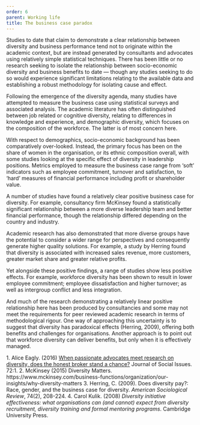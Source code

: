 ```yaml
---
order: 6
parent: Working life
title: The business case paradox
---
```



Studies to date that claim to demonstrate a clear relationship between diversity
and business performance tend not to originate within the academic context, but
are instead generated by consultants and advocates using relatively simple
statistical techniques. There has been little or no research seeking to isolate
the relationship between socio-economic diversity and business benefits to date
— though any studies seeking to do so would experience significant limitations
relating to the available data and establishing a robust methodology for
isolating cause and effect.

<ResearchImage imageName="business-paradox-1.jpg" />

<div>
Following the emergence of the diversity agenda, many studies have attempted to
measure the business case using statistical surveys and associated analysis. The
academic literature has often distinguished between job related or cognitive
diversity, relating to differences in knowledge and experience, and demographic
diversity, which focuses on the composition of the workforce.<FootnoteLink
text="1"/> The latter is of most concern here.

With respect to demographics, socio-economic background has been comparatively
over-looked. Instead, the primary focus has been on the share of women in the
organisation, or its ethnic composition overall, with some studies looking at
the specific effect of diversity in leadership positions. Metrics employed to
measure the business case range from ‘soft’ indicators such as employee
commitment, turnover and satisfaction, to ‘hard’ measures of financial
performance including profit or shareholder value.
</div>

<div>
A number of studies have found a relatively clear positive business case for
diversity. For example, consultancy firm McKinsey found a statistically
significant relationship between a more diverse leadership team and better
financial performance, though the relationship differed depending on the country
and industry.<FootnoteLink text="2"/>

Academic research has also demonstrated that more diverse groups have the
potential to consider a wider range for perspectives and consequently generate
higher quality solutions. For example, a study by Herring found that diversity
is associated with increased sales revenue, more customers, greater market share
and greater relative profits.<FootnoteLink text="3"/>

Yet alongside these positive findings, a range of studies show less positive
effects. For example, workforce diversity has been shown to result in lower
employee commitment; employee dissatisfaction and higher turnover; as well as
intergroup conflict and less integration.
</div>

<ResearchImage imageName="business-paradox-2.jpg" />

And much of the research demonstrating a relatively linear positive relationship
here has been produced by consultancies and some may not meet the requirements
for peer reviewed academic research in terms of methodological rigour. One way
of approaching this uncertainty is to suggest that diversity has paradoxical
effects (Herring, 2009), offering both benefits and challenges for
organisations. Another approach is to point out that workforce diversity can
deliver benefits, but only when it is effectively managed.<FootnoteLink text="4"/> 

<Footnotes>
	1. Alice Eagly. (2016) <a href="https://www.researchgate.net/publication/297721612_When_Passionate_Advocates_Meet_Research_on_Diversity_Does_the_Honest_Broker_Stand_a_Chance">When passionate advocates meet research on diversity, does the honest broker stand a chance?</a> Journal of Social Issues. 72:1.
	2. McKinsey (2015) Diversity Matters. https://www.mckinsey.com/business-functions/organization/our-insights/why-diversity-matters
	3. Herring, C. (2009). Does diversity pay?: Race, gender, and the business case for diversity. <i>American Sociological Review</i>, 74(2), 208-224.
	4. Carol Kulik. (2008) <i>Diversity initiative effectiveness: what organisations can (and cannot) expect from diversity recruitment, diversity training and formal mentoring programs</i>. Cambridge University Press.
</Footnotes>
